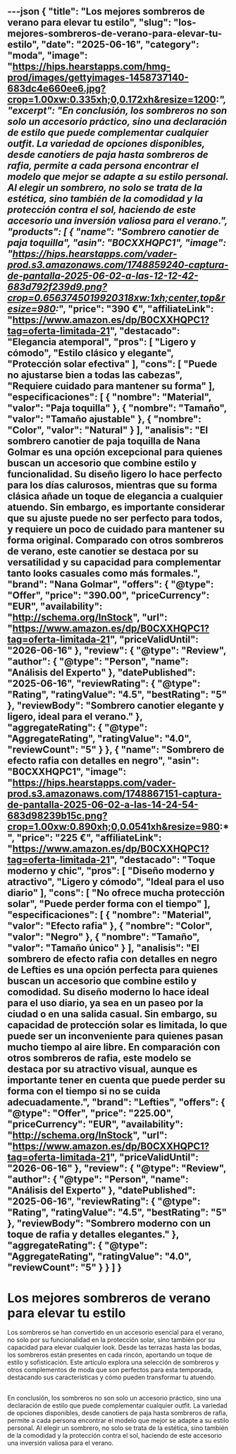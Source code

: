 ---json
{
  "title": "Los mejores sombreros de verano para elevar tu estilo",
  "slug": "los-mejores-sombreros-de-verano-para-elevar-tu-estilo",
  "date": "2025-06-16",
  "category": "moda",
  "image": "https://hips.hearstapps.com/hmg-prod/images/gettyimages-1458737140-683dc4e660ee6.jpg?crop=1.00xw:0.335xh;0,0.172xh&resize=1200:*",
  "excerpt": "En conclusión, los sombreros no son solo un accesorio práctico, sino una declaración de estilo que puede complementar cualquier outfit. La variedad de opciones disponibles, desde canotiers de paja hasta sombreros de rafia, permite a cada persona encontrar el modelo que mejor se adapte a su estilo personal. Al elegir un sombrero, no solo se trata de la estética, sino también de la comodidad y la protección contra el sol, haciendo de este accesorio una inversión valiosa para el verano.",
  "products": [
    {
      "name": "Sombrero canotier de paja toquilla",
      "asin": "B0CXXHQPC1",
      "image": "https://hips.hearstapps.com/vader-prod.s3.amazonaws.com/1748859240-captura-de-pantalla-2025-06-02-a-las-12-12-42-683d792f239d9.png?crop=0.6563745019920318xw:1xh;center,top&resize=980:*",
      "price": "390 €",
      "affiliateLink": "https://www.amazon.es/dp/B0CXXHQPC1?tag=oferta-limitada-21",
      "destacado": "Elegancia atemporal",
      "pros": [
        "Ligero y cómodo",
        "Estilo clásico y elegante",
        "Protección solar efectiva"
      ],
      "cons": [
        "Puede no ajustarse bien a todas las cabezas",
        "Requiere cuidado para mantener su forma"
      ],
      "especificaciones": [
        {
          "nombre": "Material",
          "valor": "Paja toquilla"
        },
        {
          "nombre": "Tamaño",
          "valor": "Tamaño ajustable"
        },
        {
          "nombre": "Color",
          "valor": "Natural"
        }
      ],
      "analisis": "El sombrero canotier de paja toquilla de Nana Golmar es una opción excepcional para quienes buscan un accesorio que combine estilo y funcionalidad. Su diseño ligero lo hace perfecto para los días calurosos, mientras que su forma clásica añade un toque de elegancia a cualquier atuendo. Sin embargo, es importante considerar que su ajuste puede no ser perfecto para todos, y requiere un poco de cuidado para mantener su forma original. Comparado con otros sombreros de verano, este canotier se destaca por su versatilidad y su capacidad para complementar tanto looks casuales como más formales.",
      "brand": "Nana Golmar",
      "offers": {
        "@type": "Offer",
        "price": "390.00",
        "priceCurrency": "EUR",
        "availability": "http://schema.org/InStock",
        "url": "https://www.amazon.es/dp/B0CXXHQPC1?tag=oferta-limitada-21",
        "priceValidUntil": "2026-06-16"
      },
      "review": {
        "@type": "Review",
        "author": {
          "@type": "Person",
          "name": "Análisis del Experto"
        },
        "datePublished": "2025-06-16",
        "reviewRating": {
          "@type": "Rating",
          "ratingValue": "4.5",
          "bestRating": "5"
        },
        "reviewBody": "Sombrero canotier elegante y ligero, ideal para el verano."
      },
      "aggregateRating": {
        "@type": "AggregateRating",
        "ratingValue": "4.0",
        "reviewCount": "5"
      }
    },
    {
      "name": "Sombrero de efecto rafia con detalles en negro",
      "asin": "B0CXXHQPC1",
      "image": "https://hips.hearstapps.com/vader-prod.s3.amazonaws.com/1748867151-captura-de-pantalla-2025-06-02-a-las-14-24-54-683d98239b15c.png?crop=1.00xw:0.890xh;0,0.0541xh&resize=980:*",
      "price": "225 €",
      "affiliateLink": "https://www.amazon.es/dp/B0CXXHQPC1?tag=oferta-limitada-21",
      "destacado": "Toque moderno y chic",
      "pros": [
        "Diseño moderno y atractivo",
        "Ligero y cómodo",
        "Ideal para el uso diario"
      ],
      "cons": [
        "No ofrece mucha protección solar",
        "Puede perder forma con el tiempo"
      ],
      "especificaciones": [
        {
          "nombre": "Material",
          "valor": "Efecto rafia"
        },
        {
          "nombre": "Color",
          "valor": "Negro"
        },
        {
          "nombre": "Tamaño",
          "valor": "Tamaño único"
        }
      ],
      "analisis": "El sombrero de efecto rafia con detalles en negro de Lefties es una opción perfecta para quienes buscan un accesorio que combine estilo y comodidad. Su diseño moderno lo hace ideal para el uso diario, ya sea en un paseo por la ciudad o en una salida casual. Sin embargo, su capacidad de protección solar es limitada, lo que puede ser un inconveniente para quienes pasan mucho tiempo al aire libre. En comparación con otros sombreros de rafia, este modelo se destaca por su atractivo visual, aunque es importante tener en cuenta que puede perder su forma con el tiempo si no se cuida adecuadamente.",
      "brand": "Lefties",
      "offers": {
        "@type": "Offer",
        "price": "225.00",
        "priceCurrency": "EUR",
        "availability": "http://schema.org/InStock",
        "url": "https://www.amazon.es/dp/B0CXXHQPC1?tag=oferta-limitada-21",
        "priceValidUntil": "2026-06-16"
      },
      "review": {
        "@type": "Review",
        "author": {
          "@type": "Person",
          "name": "Análisis del Experto"
        },
        "datePublished": "2025-06-16",
        "reviewRating": {
          "@type": "Rating",
          "ratingValue": "4.5",
          "bestRating": "5"
        },
        "reviewBody": "Sombrero moderno con un toque de rafia y detalles elegantes."
      },
      "aggregateRating": {
        "@type": "AggregateRating",
        "ratingValue": "4.0",
        "reviewCount": "5"
      }
    }
  ]
}
---

# Los mejores sombreros de verano para elevar tu estilo


Los sombreros se han convertido en un accesorio esencial para el verano, no solo por su funcionalidad en la protección solar, sino también por su capacidad para elevar cualquier look. Desde las terrazas hasta las bodas, los sombreros están presentes en cada rincón, aportando un toque de estilo y sofisticación. Este artículo explora una selección de sombreros y otros complementos de moda que son perfectos para esta temporada, destacando sus características y cómo pueden transformar tu atuendo.

## 

<ProductRankingTable products={products} />

## 

<ProductDetailCard product={products[0]} index={0} />

<ProductDetailCard product={products[1]} index={1} />

## 

En conclusión, los sombreros no son solo un accesorio práctico, sino una declaración de estilo que puede complementar cualquier outfit. La variedad de opciones disponibles, desde canotiers de paja hasta sombreros de rafia, permite a cada persona encontrar el modelo que mejor se adapte a su estilo personal. Al elegir un sombrero, no solo se trata de la estética, sino también de la comodidad y la protección contra el sol, haciendo de este accesorio una inversión valiosa para el verano.
